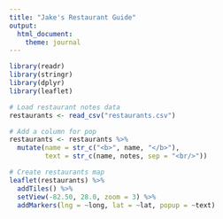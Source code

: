 ```yaml
---
title: "Jake's Restaurant Guide"
output: 
  html_document:
    theme: journal
---
```



```r
library(readr)
library(stringr)
library(dplyr)
library(leaflet)

# Load restaurant notes data
restaurants <- read_csv("restaurants.csv")

# Add a column for pop
restaurants <- restaurants %>%
  mutate(name = str_c("<b>", name, "</b>"),
         text = str_c(name, notes, sep = "<br/>"))

```



```r

# Create restaurants map
leaflet(restaurants) %>%
  addTiles() %>%  
  setView(-82.50, 28.0, zoom = 3) %>%
  addMarkers(lng = ~long, lat = ~lat, popup = ~text)

```


